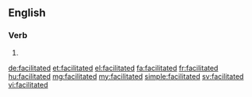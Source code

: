 ==English==

===Verb===
{{head|en|verb form}}

# {{en-past of|facilitate}}

[[de:facilitated]]
[[et:facilitated]]
[[el:facilitated]]
[[fa:facilitated]]
[[fr:facilitated]]
[[hu:facilitated]]
[[mg:facilitated]]
[[my:facilitated]]
[[simple:facilitated]]
[[sv:facilitated]]
[[vi:facilitated]]